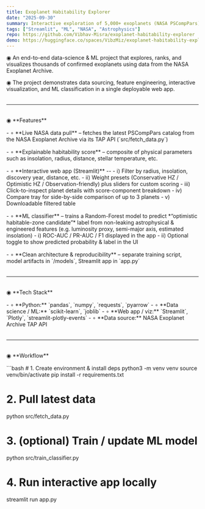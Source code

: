 ```yaml
---
title: Exoplanet Habitability Explorer
date: "2025-09-30"
summary: Interactive exploration of 5,000+ exoplanets (NASA PSCompPars), explainable habitability score + RF classifier, presets, details drawer, and compare tray.
tags: ["Streamlit", "ML", "NASA", "Astrophysics"]
repo: https://github.com/Vibhav-Misra/exoplanet-habitability-explorer
demo: https://huggingface.co/spaces/VibzMiz/exoplanet-habitability-explorer
---
```


◉ An end-to-end data-science & ML project that explores, ranks, and visualizes thousands of confirmed exoplanets using data from the NASA Exoplanet Archive.

◉ The project demonstrates data sourcing, feature engineering, interactive visualization, and ML classification in a single deployable web app.
<p style="margin-top:2rem;"></p>

---

<p style="margin-top:2rem;"></p>
◉ **Features**
<p style="margin-top:1rem;"></p>
- ∘ **Live NASA data pull** – fetches the latest PSCompPars catalog from the NASA Exoplanet Archive via its TAP API (`src/fetch_data.py`)
<p style="margin-top:1rem;"></p>
- ∘ **Explainable habitability score** – composite of physical parameters such as insolation, radius, distance, stellar temperature, etc.
<p style="margin-top:1rem;"></p>
- ∘ **Interactive web app (Streamlit)** --
  - ⅰ) Filter by radius, insolation, discovery year, distance, etc.
  - ⅱ) Weight presets (Conservative HZ / Optimistic HZ / Observation-friendly) plus sliders for custom scoring
  - ⅲ) Click-to-inspect planet details with score-component breakdown
  - ⅳ) Compare tray for side-by-side comparison of up to 3 planets
  - ⅴ) Downloadable filtered table
  <p style="margin-top:1rem;"></p>
- ∘ **ML classifier** – trains a Random-Forest model to predict *“optimistic habitable-zone candidate”* label from non-leaking astrophysical & engineered features  
  (e.g. luminosity proxy, semi-major axis, estimated insolation)
  - ⅰ) ROC-AUC / PR-AUC / F1 displayed in the app
  - ⅱ) Optional toggle to show predicted probability & label in the UI
  <p style="margin-top:1rem;"></p>
- ∘ **Clean architecture & reproducibility** – separate training script, model artifacts in `/models`, Streamlit app in `app.py`
<p style="margin-top:2rem;"></p>

---

<p style="margin-top:2rem;"></p>
◉ **Tech Stack**
<p style="margin-top:1rem;"></p>
- ∘ **Python:** `pandas`, `numpy`, `requests`, `pyarrow`
- ∘ **Data science / ML:** `scikit-learn`, `joblib`
- ∘ **Web app / viz:** `Streamlit`, `Plotly`, `streamlit-plotly-events`
- ∘ **Data source:** NASA Exoplanet Archive TAP API
<p style="margin-top:2rem;"></p>

---

<p style="margin-top:2rem;"></p>
◉ **Workflow**
<p style="margin-top:1rem;"></p>
```bash
# 1. Create environment & install deps
python3 -m venv venv
source venv/bin/activate
pip install -r requirements.txt

# 2. Pull latest data
python src/fetch_data.py

# 3. (optional) Train / update ML model
python src/train_classifier.py

# 4. Run interactive app locally
streamlit run app.py
